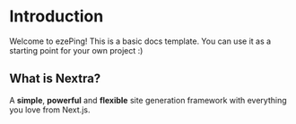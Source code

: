# Introduction
 
Welcome to ezePing! This is a basic docs template. You can use it as a starting point for your own project :)

## What is Nextra?

A **simple**, **powerful** and **flexible** site generation framework with everything you love from Next.js.

